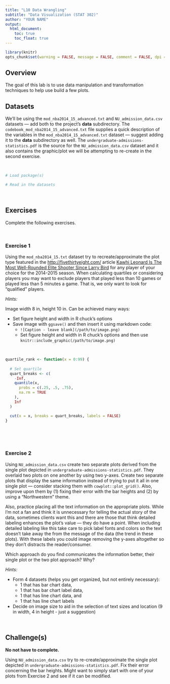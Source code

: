 ```yaml
---
title: "L10 Data Wrangling"
subtitle: "Data Visualization (STAT 302)"
author: "YOUR NAME"
output:
  html_document:
    toc: true
    toc_float: true
---
```


```r
library(knitr)
opts_chunk$set(warning = FALSE, message = FALSE, comment = FALSE, dpi = 300)
```

## Overview

The goal of this lab is to use data manipulation and transformation techniques to help use build a few plots. 

## Datasets

We'll be using the `mod_nba2014_15_advanced.txt` and `NU_admission_data.csv` datasets --- add both to the project's **data** subdirectory. The `codebook_mod_nba2014_15_advanced.txt` file supplies a quick description of the variables in the `mod_nba2014_15_advanced.txt` dataset --- suggest adding it to the **data** subdirectory as well. The `undergraduate-admissions-statistics.pdf` is the source for the `NU_admission_data.csv` dataset and it also contains the graphic/plot we will be attempting to re-create in the second exercise. 

<br>

```r
# Load package(s)

# Read in the datasets
```

<br>

## Exercises

Complete the following exercises.

<br>

### Exercise 1

Using the `mod_nba2014_15.txt` dataset try to recreate/approximate the plot type featured in the [http://fivethirtyeight.com/](fivethirtyeight.com) article [Kawhi Leonard Is The Most Well-Rounded Elite Shooter Since Larry Bird](http://fivethirtyeight.com/features/kawhi-leonard-is-the-most-well-rounded-elite-shooter-since-larry-bird/) for any player of your choice for the 2014-2015 season. When calculating quartiles or considering players you may want to exclude players that played less than 10 games or played less than 5 minutes a game. That is, we only want to look for "qualified" players.

*Hints:*

Image width 8 in, height 10 in. Can be achieved many ways:

- Set figure height and width in R chuck's options
- Save image with `ggsave()` and then insert it using markdown code:
    - `![Caption - leave blank](/path/to/image.png)`
    - Set figure height and width in R chuck's options and then use `knitr::include_graphic(/path/to/image.png)`

<br>

```r
quartile_rank <- function(x = 0:99) {
  
  # Set quartile
  quart_breaks <- c(
    -Inf,
    quantile(x,
      probs = c(.25, .5, .75),
      na.rm = TRUE
    ),
    Inf
  )

  cut(x = x, breaks = quart_breaks, labels = FALSE)
}
```

<br>



<br>

### Exercise 2

Using `NU_admission_data.csv` create two separate plots derived from the single plot depicted in `undergraduate-admissions-statistics.pdf`. They overlaid two plots on one another by using two y-axes. Create two separate plots that display the same information instead of trying to put it all in one single plot --- consider stacking them with `cowplot::plot_grid()`. Also, improve upon them by (1) fixing their error with the bar heights and (2) by using a "Northwestern" theme. 

Also, practice placing all the text information on the appropriate plots. While I'm not a fan and think it is unnecessary for telling the actual story of the data, sometimes clients want this and there are those that think detailed labeling enhances the plot's value --- they do have a point. When including detailed labeling like this take care to pick label fonts and colors so the text doesn't take away the from the message of the data (the trend in these plots). With these labels you could image removing the y-axes altogether so they don't distracts the reader/consumer. 

Which approach do you find communicates the information better, their single plot or the two plot approach? Why?

*Hints:*

- Form 4 datasets (helps you get organized, but not entirely necessary): 
    - 1 that has bar chart data, 
    - 1 that has bar chart label data, 
    - 1 that has line chart data, and 
    - 1 that has line chart labels 
- Decide on image size to aid in the selection of text sizes and location (9 in width, 4 in height - just a suggestion)

<br>

## Challenge(s)

**No not have to complete.**

Using `NU_admission_data.csv` try to re-create/approximate the single plot depicted in `undergraduate-admissions-statistics.pdf`. Fix their error concerning the bar heights. Might want to simply start with one of your plots from Exercise 2 and see if it can be modified. 
